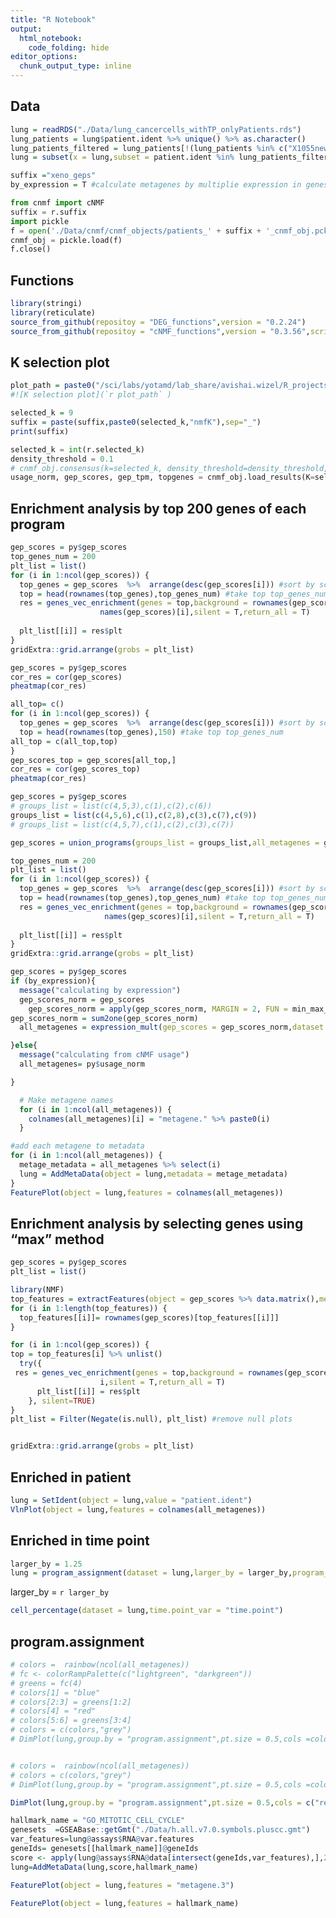 ```yaml
---
title: "R Notebook"
output: 
  html_notebook: 
    code_folding: hide
editor_options: 
  chunk_output_type: inline
---
```


## Data
```r
lung = readRDS("./Data/lung_cancercells_withTP_onlyPatients.rds")
lung_patients = lung$patient.ident %>% unique() %>% as.character()
lung_patients_filtered = lung_patients[!(lung_patients %in% c("X1055new","X1099"))]
lung = subset(x = lung,subset = patient.ident %in% lung_patients_filtered)
```

```r
suffix ="xeno_geps"
by_expression = T #calculate metagenes by multiplie expression in genes coef, or by cnmf usage
```

```python
from cnmf import cNMF
suffix = r.suffix
import pickle
f = open('./Data/cnmf/cnmf_objects/patients_' + suffix + '_cnmf_obj.pckl', 'rb')
cnmf_obj = pickle.load(f)
f.close()
```
## Functions

```r
library(stringi)
library(reticulate)
source_from_github(repositoy = "DEG_functions",version = "0.2.24")
source_from_github(repositoy = "cNMF_functions",version = "0.3.56",script_name = "cnmf_function_Harmony.R") 
```

## K selection plot
```r
plot_path = paste0("/sci/labs/yotamd/lab_share/avishai.wizel/R_projects/EGFR/Data/cnmf/cNMF_patients_Varnorm_Harmony_",suffix,"/cNMF_patients_Varnorm_Harmony_",suffix,".k_selection.png")
#![K selection plot](`r plot_path` )

```


```r
selected_k = 9
suffix = paste(suffix,paste0(selected_k,"nmfK"),sep="_")
print(suffix)
```

```python
selected_k = int(r.selected_k)
density_threshold = 0.1
# cnmf_obj.consensus(k=selected_k, density_threshold=density_threshold,show_clustering=True)
usage_norm, gep_scores, gep_tpm, topgenes = cnmf_obj.load_results(K=selected_k, density_threshold=density_threshold)
```



## Enrichment analysis by top 200 genes of each program
```r
gep_scores = py$gep_scores
top_genes_num = 200
plt_list = list()
for (i in 1:ncol(gep_scores)) {
  top_genes = gep_scores  %>%  arrange(desc(gep_scores[i])) #sort by score a
  top = head(rownames(top_genes),top_genes_num) #take top top_genes_num
  res = genes_vec_enrichment(genes = top,background = rownames(gep_scores),homer = T,title = 
                    names(gep_scores)[i],silent = T,return_all = T)
   
  plt_list[[i]] = res$plt
}
gridExtra::grid.arrange(grobs = plt_list)
```



```r
gep_scores = py$gep_scores
cor_res = cor(gep_scores)
pheatmap(cor_res)
```

```r
all_top= c()
for (i in 1:ncol(gep_scores)) {
  top_genes = gep_scores  %>%  arrange(desc(gep_scores[i])) #sort by score a
  top = head(rownames(top_genes),150) #take top top_genes_num
all_top = c(all_top,top)
}
gep_scores_top = gep_scores[all_top,]
cor_res = cor(gep_scores_top)
pheatmap(cor_res)
```

```r
gep_scores = py$gep_scores
# groups_list = list(c(4,5,3),c(1),c(2),c(6))
groups_list = list(c(4,5,6),c(1),c(2,8),c(3),c(7),c(9))
# groups_list = list(c(4,5,7),c(1),c(2),c(3),c(7))

gep_scores = union_programs(groups_list = groups_list,all_metagenes = gep_scores)
```

```r
top_genes_num = 200
plt_list = list()
for (i in 1:ncol(gep_scores)) {
  top_genes = gep_scores  %>%  arrange(desc(gep_scores[i])) #sort by score a
  top = head(rownames(top_genes),top_genes_num) #take top top_genes_num
  res = genes_vec_enrichment(genes = top,background = rownames(gep_scores),homer = T,title = 
                     names(gep_scores)[i],silent = T,return_all = T)
   
  plt_list[[i]] = res$plt
}
gridExtra::grid.arrange(grobs = plt_list)
```

```r
gep_scores = py$gep_scores
if (by_expression){
  message("calculating by expression")
  gep_scores_norm = gep_scores
    gep_scores_norm = apply(gep_scores_norm, MARGIN = 2, FUN = min_max_normalize)%>% as.data.frame()
gep_scores_norm = sum2one(gep_scores_norm)
  all_metagenes = expression_mult(gep_scores = gep_scores_norm,dataset = lung,top_genes = T,min_max = F,max_genes = F,z_score = F)

}else{
  message("calculating from cNMF usage")
  all_metagenes= py$usage_norm

}
```

```r
  # Make metagene names
  for (i in 1:ncol(all_metagenes)) {
    colnames(all_metagenes)[i] = "metagene." %>% paste0(i)
  }
```


```r
#add each metagene to metadata
for (i in 1:ncol(all_metagenes)) {
  metage_metadata = all_metagenes %>% select(i)
  lung = AddMetaData(object = lung,metadata = metage_metadata)
}
FeaturePlot(object = lung,features = colnames(all_metagenes))

```













## Enrichment analysis by selecting genes using "max" method
```r
gep_scores = py$gep_scores
plt_list = list()

library(NMF)
top_features = extractFeatures(object = gep_scores %>% data.matrix(),method ="max")
for (i in 1:length(top_features)) {
  top_features[[i]]= rownames(gep_scores)[top_features[[i]]]
}

for (i in 1:ncol(gep_scores)) {
top = top_features[i] %>% unlist()
  try({ 
 res = genes_vec_enrichment(genes = top,background = rownames(gep_scores),homer = T,title = 
                    i,silent = T,return_all = T)
      plt_list[[i]] = res$plt
    }, silent=TRUE)
}
plt_list = Filter(Negate(is.null), plt_list) #remove null plots


gridExtra::grid.arrange(grobs = plt_list)

```


## Enriched in patient
```r
lung = SetIdent(object = lung,value = "patient.ident")
VlnPlot(object = lung,features = colnames(all_metagenes))
```
## Enriched in time point
```r
larger_by = 1.25
lung = program_assignment(dataset = lung,larger_by = larger_by,program_names = colnames(all_metagenes))
```   

larger_by = `r larger_by`
```r
cell_percentage(dataset = lung,time.point_var = "time.point")
```
## program.assignment
```r
# colors =  rainbow(ncol(all_metagenes))
# fc <- colorRampPalette(c("lightgreen", "darkgreen"))
# greens = fc(4)
# colors[1] = "blue"
# colors[2:3] = greens[1:2]
# colors[4] = "red"
# colors[5:6] = greens[3:4]
# colors = c(colors,"grey")
# DimPlot(lung,group.by = "program.assignment",pt.size = 0.5,cols =colors)


# colors =  rainbow(ncol(all_metagenes))
# colors = c(colors,"grey")
# DimPlot(lung,group.by = "program.assignment",pt.size = 0.5,cols =colors)

DimPlot(lung,group.by = "program.assignment",pt.size = 0.5,cols = c("red","green","blue","grey"))
```



```r
hallmark_name = "GO_MITOTIC_CELL_CYCLE"
genesets  =GSEABase::getGmt("./Data/h.all.v7.0.symbols.pluscc.gmt")
var_features=lung@assays$RNA@var.features
geneIds= genesets[[hallmark_name]]@geneIds
score <- apply(lung@assays$RNA@data[intersect(geneIds,var_features),],2,mean)
lung=AddMetaData(lung,score,hallmark_name)
```


```r
FeaturePlot(object = lung,features = "metagene.3")

FeaturePlot(object = lung,features = hallmark_name)
```